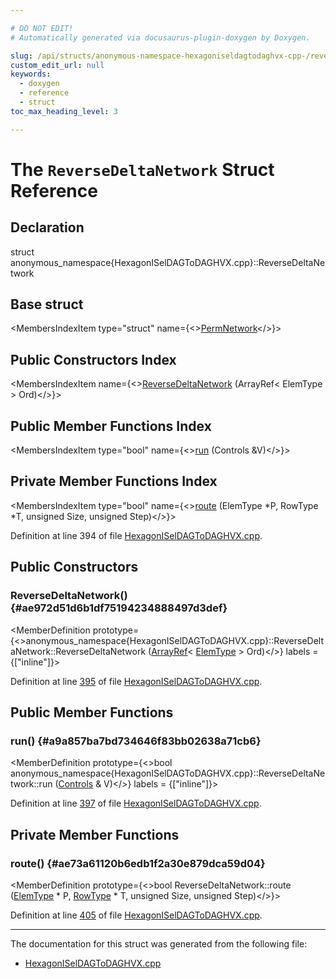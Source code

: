 ```yaml
---

# DO NOT EDIT!
# Automatically generated via docusaurus-plugin-doxygen by Doxygen.

slug: /api/structs/anonymous-namespace-hexagoniseldagtodaghvx-cpp-/reversedeltanetwork
custom_edit_url: null
keywords:
  - doxygen
  - reference
  - struct
toc_max_heading_level: 3

---
```





# The `ReverseDeltaNetwork` Struct Reference

<DoxygenPage pluginConfig={pluginConfig}>



## Declaration

<CodeBlock>struct anonymous_namespace{HexagonISelDAGToDAGHVX.cpp}::ReverseDeltaNetwork</CodeBlock>

## Base struct

<MembersIndex>

<MembersIndexItem
  type="struct"
  name={<><a href="/docs/api/structs/anonymous-namespace-hexagoniseldagtodaghvx-cpp-/permnetwork">PermNetwork</a></>}>
</MembersIndexItem>

</MembersIndex>

## Public Constructors Index

<MembersIndex>

<MembersIndexItem
  name={<><a href="#ae972d51d6b1df75194234888497d3def">ReverseDeltaNetwork</a> (ArrayRef&lt; ElemType &gt; Ord)</>}>
</MembersIndexItem>

</MembersIndex>

## Public Member Functions Index

<MembersIndex>

<MembersIndexItem
  type="bool"
  name={<><a href="#a9a857ba7bd734646f83bb02638a71cb6">run</a> (Controls &amp;V)</>}>
</MembersIndexItem>

</MembersIndex>

## Private Member Functions Index

<MembersIndex>

<MembersIndexItem
  type="bool"
  name={<><a href="#ae73a61120b6edb1f2a30e879dca59d04">route</a> (ElemType &#42;P, RowType &#42;T, unsigned Size, unsigned Step)</>}>
</MembersIndexItem>

</MembersIndex>


Definition at line 394 of file <a href="/docs/api/files/lib/lib/target/lib/target/hexagon/hexagoniseldagtodaghvx-cpp">HexagonISelDAGToDAGHVX.cpp</a>.

<SectionDefinition>

## Public Constructors

### ReverseDeltaNetwork() {#ae972d51d6b1df75194234888497d3def}

<MemberDefinition
  prototype={<>anonymous&#95;namespace&#123;HexagonISelDAGToDAGHVX.cpp&#125;::ReverseDeltaNetwork::ReverseDeltaNetwork (<a href="/docs/api/classes/llvm/arrayref">ArrayRef</a>&lt; <a href="/docs/api/structs/anonymous-namespace-hexagoniseldagtodaghvx-cpp-/permnetwork/#aee648974e4c5da751f20942474a3a007">ElemType</a> &gt; Ord)</>}
  labels = {["inline"]}>

Definition at line <a href="/docs/api/files/lib/lib/target/lib/target/hexagon/hexagoniseldagtodaghvx-cpp/#l00395">395</a> of file <a href="/docs/api/files/lib/lib/target/lib/target/hexagon/hexagoniseldagtodaghvx-cpp">HexagonISelDAGToDAGHVX.cpp</a>.
</MemberDefinition>

</SectionDefinition>

<SectionDefinition>

## Public Member Functions

### run() {#a9a857ba7bd734646f83bb02638a71cb6}

<MemberDefinition
  prototype={<>bool anonymous&#95;namespace&#123;HexagonISelDAGToDAGHVX.cpp&#125;::ReverseDeltaNetwork::run (<a href="/docs/api/structs/anonymous-namespace-hexagoniseldagtodaghvx-cpp-/permnetwork/#aa66923d8cf981a2e28ee7fb1db7f1c7a">Controls</a> &amp; V)</>}
  labels = {["inline"]}>

Definition at line <a href="/docs/api/files/lib/lib/target/lib/target/hexagon/hexagoniseldagtodaghvx-cpp/#l00397">397</a> of file <a href="/docs/api/files/lib/lib/target/lib/target/hexagon/hexagoniseldagtodaghvx-cpp">HexagonISelDAGToDAGHVX.cpp</a>.
</MemberDefinition>

</SectionDefinition>

<SectionDefinition>

## Private Member Functions

### route() {#ae73a61120b6edb1f2a30e879dca59d04}

<MemberDefinition
  prototype={<>bool ReverseDeltaNetwork::route (<a href="/docs/api/structs/anonymous-namespace-hexagoniseldagtodaghvx-cpp-/permnetwork/#aee648974e4c5da751f20942474a3a007">ElemType</a> &#42; P, <a href="/docs/api/structs/anonymous-namespace-hexagoniseldagtodaghvx-cpp-/permnetwork/#aa89fb5ad0be8729d5eaf35efe12e5c22">RowType</a> &#42; T, unsigned Size, unsigned Step)</>}>

Definition at line <a href="/docs/api/files/lib/lib/target/lib/target/hexagon/hexagoniseldagtodaghvx-cpp/#l00405">405</a> of file <a href="/docs/api/files/lib/lib/target/lib/target/hexagon/hexagoniseldagtodaghvx-cpp">HexagonISelDAGToDAGHVX.cpp</a>.
</MemberDefinition>

</SectionDefinition>

<hr/>

The documentation for this struct was generated from the following file:

<ul>
<li><a href="/docs/api/files/lib/lib/target/lib/target/hexagon/hexagoniseldagtodaghvx-cpp">HexagonISelDAGToDAGHVX.cpp</a></li>
</ul>

</DoxygenPage>
